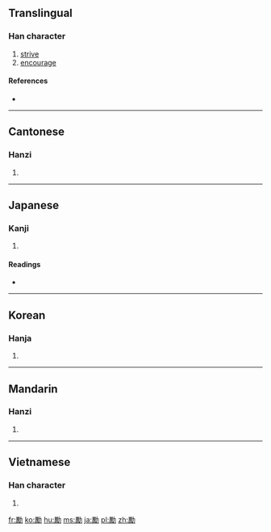 {{also|劢|励}}
==Translingual==

===Han character===
{{Han char|rn=19|rad=力|as=15|sn=17|four=74227|canj=MBKS|ids=⿰厲力}}

# [[strive]]
# [[encourage]]

====References====
* {{Han ref|kx=0149.440|dkj=02472|dj=0338.100|hdz=10381.170|uh=52F5|ud=21237|bh=C079|bd=49273}}

----

==Cantonese==

===Hanzi===
{{yue-hanzi|jyut=|y=lai6|sim=励}}

# {{defn|lang=yue|sort=力15}}

----

==Japanese==

===Kanji===
{{ja-kanji|grade=|rs=力15}}

# {{defn|lang=ja|sort=力15}}

====Readings====
* {{ja-readings|on=[[れい]] (rei)|kun=[[はげむ]] (hagemu)}}

----

==Korean==

===Hanja===
{{ko-hanja|hangeul=려|rv=ryeo|mr=ryŏ}}

# {{defn|lang=ko|sort=力15}}

----

==Mandarin==

===Hanzi===
{{cmn-hanzi|sim=励|pin=[[lì]] ([[li4]])|wg=li<sup>4</sup>}}

# {{defn|lang=cmn|sort=力15}}

----

==Vietnamese==

===Han character===
{{vi-hantu|[[lệ]], [[lẹ]]|rs=力15}}

# {{defn|lang=vi}}

[[fr:勵]]
[[ko:勵]]
[[hu:勵]]
[[ms:勵]]
[[ja:勵]]
[[pl:勵]]
[[zh:勵]]